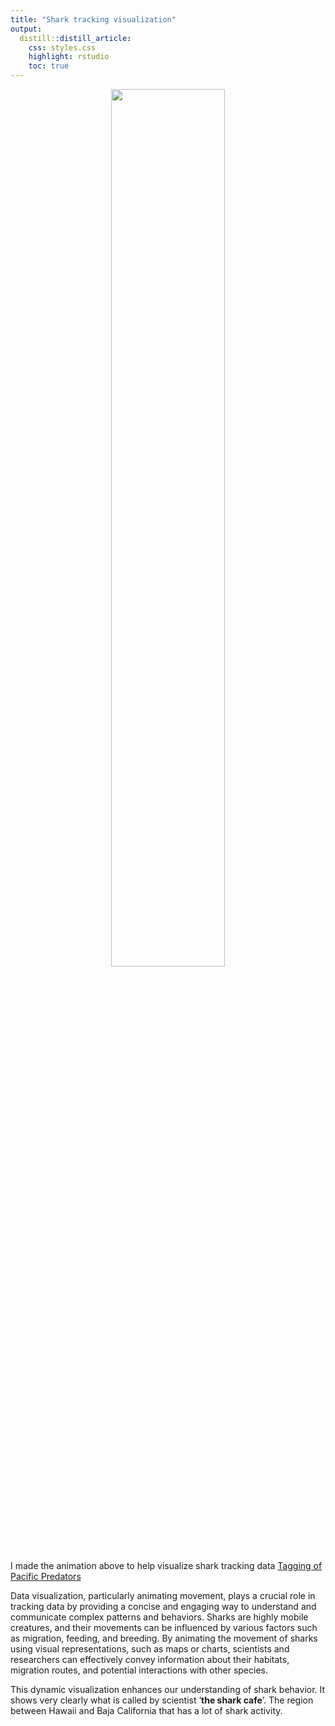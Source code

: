 ```yaml
---
title: "Shark tracking visualization"
output:
  distill::distill_article:
    css: styles.css
    highlight: rstudio
    toc: true
---
```


<center>
![](moveVis1.gif){ width=60% }  
</center>


I made the animation above to help visualize shark tracking data [Tagging of Pacific Predators](http://www.coml.org/projects/tagging-pacific-predators-topp.html)


Data visualization, particularly animating movement, plays a crucial role in tracking data by providing a concise and engaging way to understand and communicate complex patterns and behaviors. Sharks are highly mobile creatures, and their movements can be influenced by various factors such as migration, feeding, and breeding. By animating the movement of sharks using visual representations, such as maps or charts, scientists and researchers can effectively convey information about their habitats, migration routes, and potential interactions with other species. 


This dynamic visualization enhances our understanding of shark behavior. It shows very clearly what is called by scientist '**the shark cafe**'. The region between Hawaii and Baja California that has a lot of shark activity. 









